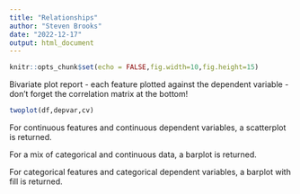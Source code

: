 ```yaml
---
title: "Relationships"
author: "Steven Brooks"
date: "2022-12-17"
output: html_document
---
```



```r
knitr::opts_chunk$set(echo = FALSE,fig.width=10,fig.height=15)
```



Bivariate plot report - each feature plotted against the dependent variable - don't forget the correlation matrix at the bottom!



```r
twoplot(df,depvar,cv)
```


For continuous features and continuous dependent variables, a scatterplot is returned.

For a mix of categorical and continuous data, a barplot is returned.

For categorical features and categorical dependent variables, a  barplot with fill is returned.


